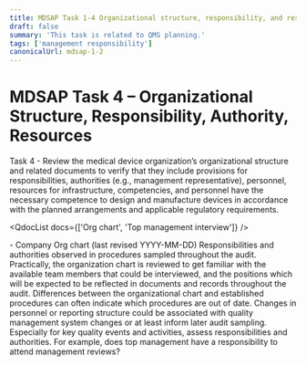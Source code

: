```yaml
---
title: MDSAP Task 1-4 Organizational structure, responsibility, and resources
draft: false
summary: 'This task is related to QMS planning.'
tags: ['management responsibility']
canonicalUrl: mdsap-1-2
---
```



# MDSAP Task 4 – Organizational Structure, Responsibility, Authority, Resources

<RegLang>
  Task 4 - Review the medical device organization’s organizational structure and related documents
  to verify that they include provisions for responsibilities, authorities (e.g., management
  representative), personnel, resources for infrastructure, competencies, and personnel have the
  necessary competence to design and manufacture devices in accordance with the planned arrangements
  and applicable regulatory requirements.
</RegLang>

<QdocList docs={['Org chart', 'Top management interview']} />

<ReportLang>
  - Company Org chart (last revised YYYY-MM-DD) Responsibilities and authorities observed in
  procedures sampled throughout the audit.
</ReportLang>

<Subtask actionitem="Review the organization chart">
  Practically, the organization chart is reviewed to get familiar with the available team members
  that could be interviewed, and the positions which will be expected to be reflected in documents
  and records throughout the audit. Differences between the organizational chart and established
  procedures can often indicate which procedures are out of date.
</Subtask>

<Subtask actionitem="Interview top management on changes in personnel or reporting structure.">
  Changes in personnel or reporting structure could be associated with quality management system
  changes or at least inform later audit sampling.
</Subtask>

<Subtask actionitem="Throughout the audit, confirm responsibilities and authories are established and carried out">
  Especially for key quality events and activities, assess responsibilities and authorities. For
  example, does top management have a responsibility to attend management reviews?
</Subtask>

